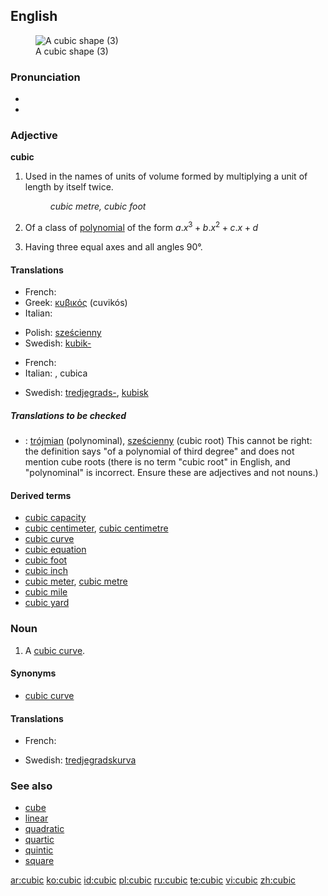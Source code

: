 ==English==
[[Image:Cubic.svg|thumb|A cubic shape (3)]]

===Pronunciation===
*{{IPA|/ˈkuː.bɪk/}}
*{{rhymes|uːbɪk}}

===Adjective===
'''cubic''' {{notcomp}}

# {{geometry}} Used in the names of units of volume formed by multiplying a unit of length by itself twice. <!--note: this is correct; although there are three factors, there are only two multiplications-->
#:''cubic metre, cubic foot''
# {{alggeom}} Of a class of [[polynomial]] of the form <math> a.x^3 + b.x^2 + c.x + d </math>
# {{crystallography}} Having three equal axes and all angles 90°.

====Translations====
{{trans-top|in the name of units of volume}}
*French: {{t+|fr|cube}}
*Greek: [[κυβικός]] (cuvikós)
*Italian: {{t-|it|cubo}}
{{trans-mid}}
*Polish: [[sześcienny]]
*Swedish: [[kubik-]]
{{trans-bottom}}

{{trans-top|of a polynomial of third degree}}
*French: {{t|fr|cubique}}
*Italian: {{t-|it|cubico}} {{m}}, cubica {{f}}
{{trans-mid}}
*Swedish: [[tredjegrads-]], [[kubisk]]
{{trans-bottom}}

=====Translations to be checked=====
{{checktrans}}
*{{ttbc|Polish}}: [[trójmian]] (polynominal), [[sześcienny]] (cubic root) This cannot be right: the definition says "of a polynomial of third degree" and does not mention cube roots (there is no term "cubic root" in English, and "polynominal" is incorrect. Ensure these are adjectives and not nouns.)

====Derived terms====
*[[cubic capacity]]
*[[cubic centimeter]], [[cubic centimetre]]
*[[cubic curve]]
*[[cubic equation]]
*[[cubic foot]]
*[[cubic inch]]
*[[cubic meter]], [[cubic metre]]
*[[cubic mile]]
*[[cubic yard]]

===Noun===
{{en-noun}}

# {{alggeom}} A [[cubic curve]].

====Synonyms====
*[[cubic curve]]

====Translations====
{{trans-top|cubic curve}}
*French: {{t|fr|cubique|f}}
{{trans-mid}}
*Swedish: [[tredjegradskurva]] {{c}}
{{trans-bottom}}

===See also===
*[[cube]]
*[[linear]]
*[[quadratic]]
*[[quartic]]
*[[quintic]]
*[[square]]

[[ar:cubic]]
[[ko:cubic]]
[[id:cubic]]
[[pl:cubic]]
[[ru:cubic]]
[[te:cubic]]
[[vi:cubic]]
[[zh:cubic]]